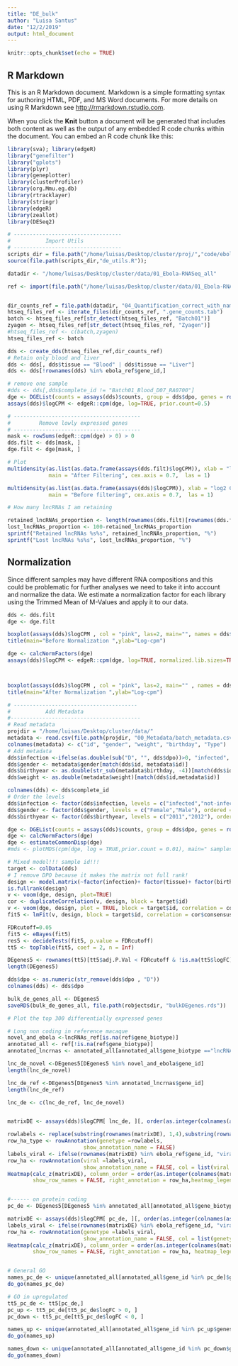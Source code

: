 ```yaml
---
title: "DE_bulk"
author: "Luisa Santus"
date: "12/2/2019"
output: html_document
---
```


```r
knitr::opts_chunk$set(echo = TRUE)
```

## R Markdown

This is an R Markdown document. Markdown is a simple formatting syntax for authoring HTML, PDF, and MS Word documents. For more details on using R Markdown see <http://rmarkdown.rstudio.com>.

When you click the **Knit** button a document will be generated that includes both content as well as the output of any embedded R code chunks within the document. You can embed an R code chunk like this:

```r
library(sva); library(edgeR)
library("genefilter")
library("gplots")
library(plyr)
library(geneplotter)
library(clusterProfiler)
library(org.Mmu.eg.db)
library(rtracklayer)
library(stringr)
library(edgeR)
library(zeallot)
library(DESeq2)

# ----------------------------------
#           Import Utils 
# ----------------------------------
scripts_dir = file.path("/home/luisas/Desktop/cluster/proj/","code/ebola/src/scripts/Analysis/utils")
source(file.path(scripts_dir,"de_utils.R"));

datadir <- "/home/luisas/Desktop/cluster/data/01_Ebola-RNASeq_all"

ref <- import(file.path("/home/luisas/Desktop/cluster/data/01_Ebola-RNASeq_all/03_novel_lncrnas/02_final_catalogue/rheMac10_EBOV-Kikivit_and_novelcatalogue_with_names.gtf"))


dir_counts_ref = file.path(datadir, "04_Quantification_correct_with_names/")
htseq_files_ref <- iterate_files(dir_counts_ref, ".gene_counts.tab")
batch <- htseq_files_ref[str_detect(htseq_files_ref, "Batch01")]
zyagen <- htseq_files_ref[str_detect(htseq_files_ref, "Zyagen")]
#htseq_files_ref <- c(batch,zyagen)
htseq_files_ref <- batch

dds <- create_dds(htseq_files_ref,dir_counts_ref)
# Retain only blood and liver
dds <- dds[, dds$tissue == "Blood" | dds$tissue == "Liver"]
dds <- dds[!rownames(dds) %in% ebola_ref$gene_id,]

# remove one sample
#dds <- dds[,dds$complete_id != "Batch01_Blood_D07_RA0700"]
dge <- DGEList(counts = assays(dds)$counts, group = dds$dpo, genes = rownames(dds), samples = colData(dds))
assays(dds)$logCPM <- edgeR::cpm(dge, log=TRUE, prior.count=0.5)
```

```r
# ----------------------------------------
#         Remove lowly expressed genes 
# ----------------------------------------
mask <- rowSums(edgeR::cpm(dge) > 0) > 0
dds.filt <- dds[mask, ]
dge.filt <- dge[mask, ]

# Plot 
multidensity(as.list(as.data.frame(assays(dds.filt)$logCPM)), xlab = "log2 CPM", legend = NULL,
             main = "After Filtering", cex.axis = 0.7,  las = 1)

multidensity(as.list(as.data.frame(assays(dds)$logCPM)), xlab = "log2 CPM", legend = NULL,
             main = "Before filtering", cex.axis = 0.7,  las = 1)

# How many lncRNAs I am retaining 

retained_lncRNAs_proportion <- length(rownames(dds.filt)[rownames(dds.filt) %in% lncRNAs_ref$gene_id])/length(unique(lncRNAs_ref$gene_id))*100
lost_lncRNAs_proportion <- 100-retained_lncRNAs_proportion
sprintf("Retained lncRNAs %s%s", retained_lncRNAs_proportion, "%")
sprintf("Lost lncRNAs %s%s", lost_lncRNAs_proportion, "%")

```

## Normalization

Since different samples may have different RNA compositions and this could be problematic for further analyses we need to take it into account and normalize the data.
We estimate a normalization factor for each library using the Trimmed Mean of M-Values and apply it to our data.

```r

dds <- dds.filt
dge <- dge.filt

boxplot(assays(dds)$logCPM , col = "pink", las=2, main="", names = dds$id)
title(main="Before Normalization ",ylab="Log-cpm")

dge <- calcNormFactors(dge) 
assays(dds)$logCPM <- edgeR::cpm(dge, log=TRUE, normalized.lib.sizes=TRUE, prior.count=0.25)



boxplot(assays(dds)$logCPM , col = "pink", las=2, main="" , names = dds$id)
title(main="After Normalization ",ylab="Log-cpm")

```

```r

# ---------------------------------------
#           Add Metadata
#-----------------------------------------
# Read metadata 
projdir = "/home/luisas/Desktop/cluster/data/"
metadata <- read.csv(file.path(projdir, "00_Metadata/batch_metadata.csv"), header = FALSE)
colnames(metadata) <- c("id", "gender", "weight", "birthday", "Type")
# Add metadata 
dds$infection <-ifelse(as.double(sub("D", "", dds$dpo))>0, "infected", "not-infected")
dds$gender <- metadata$gender[match(dds$id, metadata$id)]
dds$birthyear <- as.double(str_sub(metadata$birthday, -4))[match(dds$id,metadata$id)]
dds$weight <- as.double(metadata$weight)[match(dds$id,metadata$id)]

colnames(dds) <- dds$complete_id
# Order the levels
dds$infection <- factor(dds$infection, levels = c("infected","not-infected"), ordered = TRUE )
dds$gender <- factor(dds$gender, levels = c("Female","Male"), ordered = TRUE )
dds$birthyear <- factor(dds$birthyear, levels = c("2011","2012"), ordered = TRUE )

dge <- DGEList(counts = assays(dds)$counts, group = dds$dpo, genes = rownames(dds), samples = colData(dds))
dge <- calcNormFactors(dge) 
dge <- estimateCommonDisp(dge)
#mds <- plotMDS(cpm(dge, log = TRUE,prior.count = 0.01), main=" samples on genes CPM", top=50,  gene.selection="common")

```


```r
# Mixed model!!! sample id!!!
target <- colData(dds)
# I remove DPO because it makes the matrix not full rank!
design <- model.matrix(~factor(infection)+ factor(tissue)+ factor(birthyear)+ factor(gender), target) 
is.fullrank(design)
v <- voom(dge, design, plot=TRUE)
cor <- duplicateCorrelation(v, design, block = target$id)
v <- voom(dge, design, plot = TRUE, block = target$id, correlation = cor$consensus)
fit5 <- lmFit(v, design, block = target$id, correlation = cor$consensus)

FDRcutoff=0.05
fit5 <- eBayes(fit5)
res5 <- decideTests(fit5, p.value = FDRcutoff)
tt5 <- topTable(fit5, coef = 2, n = Inf)

DEgenes5 <- rownames(tt5)[tt5$adj.P.Val < FDRcutoff & !is.na(tt5$logFC)]
length(DEgenes5)

dds$dpo <- as.numeric(str_remove(dds$dpo , "D"))
colnames(dds) <- dds$dpo 

bulk_de_genes_all <- DEgenes5
saveRDS(bulk_de_genes_all, file.path(robjectsdir, "bulkDEgenes.rds"))
```


```r
# Plot the top 300 differentially expressed genes 

# Long non coding in reference macaque 
novel_and_ebola <-lncRNAs_ref[is.na(ref$gene_biotype)]
annotated_all <- ref[!is.na(ref$gene_biotype)]
annotated_lncrnas <- annotated_all[annotated_all$gene_biotype =="lncRNA"]

lnc_de_novel <-DEgenes5[DEgenes5 %in% novel_and_ebola$gene_id]
length(lnc_de_novel)

lnc_de_ref <-DEgenes5[DEgenes5 %in% annotated_lncrnas$gene_id]
length(lnc_de_ref)

lnc_de <- c(lnc_de_ref, lnc_de_novel)


matrixDE <- assays(dds)$logCPM[ lnc_de, ][, order(as.integer(colnames(assay(dds)[ lnc_de, ])))]

rowlabels <- replace(substring(rownames(matrixDE), 1,4),substring(rownames(matrixDE), 1,4) %in% substr(ebola_ref$gene_id, 1,4), NA)
row_ha_type <- rowAnnotation(genetype =rowlabels,
                        show_annotation_name = FALSE)
labels_viral <- ifelse(rownames(matrixDE) %in% ebola_ref$gene_id, "viralRNA", "na")
row_ha <- rowAnnotation(viral =labels_viral,
                        show_annotation_name = FALSE, col = list(viral = c("na" = "white", viralRNA = "darkred")))
Heatmap(calc_z(matrixDE), column_order = order(as.integer(colnames(matrixDE))),
        show_row_names = FALSE, right_annotation = row_ha,heatmap_legend_param = list(title = "Z-Score"))


#------ on protein coding
pc_de <- DEgenes5[DEgenes5 %in% annotated_all[annotated_all$gene_biotype == "protein_coding",]$gene_id]

matrixDE <- assays(dds)$logCPM[ pc_de, ][, order(as.integer(colnames(assay(dds)[ pc_de, ])))]
labels_viral <- ifelse(rownames(matrixDE) %in% ebola_ref$gene_id, "viralRNA", "na")
row_ha <- rowAnnotation(genetype =labels_viral,
                        show_annotation_name = FALSE, col = list(genetype = c("na" = "white", viralRNA = "orange")))
Heatmap(calc_z(matrixDE), column_order = order(as.integer(colnames(matrixDE))),
        show_row_names = FALSE, right_annotation = row_ha, heatmap_legend_param = list(title = "Z-Score") )


# General GO 
names_pc_de <- unique(annotated_all[annotated_all$gene_id %in% pc_de]$gene_name)
do_go(names_pc_de)

# GO in upregulated 
tt5_pc_de <- tt5[pc_de,]
pc_up <- tt5_pc_de[tt5_pc_de$logFC > 0, ]
pc_down <- tt5_pc_de[tt5_pc_de$logFC < 0, ]

names_up <- unique(annotated_all[annotated_all$gene_id %in% pc_up$genes]$gene_name)
do_go(names_up)

names_down <- unique(annotated_all[annotated_all$gene_id %in% pc_down$genes]$gene_name)
do_go(names_down)

```














